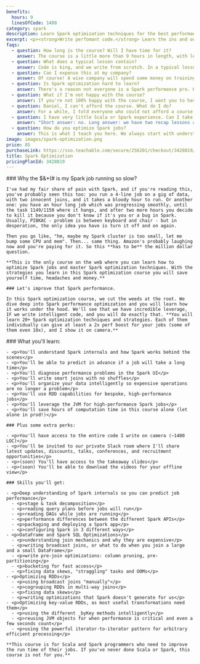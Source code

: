 ```yaml
---
benefits:
  hours: 9
  linesOfCode: 1400
category: spark
description: Learn Spark optimization techniques for the best performance of your Spark code. The only practical Spark performance course on the web.
excerpt: <p><strong>Write perfomant code.</strong> Learn the ins and outs of Spark and make your code run blazing fast. Master tools and techniques used by the very best.</p>
faqs:
  - question: How long is the course? Will I have time for it?
    answer: The course is a little more than 9 hours in length, with lessons 20-30 minutes each, and we write 1000-1500 lines of code. For complex topics such as Spark optimization techniques, I don't believe in 5-minute lectures or in fill-in-the-blanks quizzes. For best effectiveness, I recommend chunks of 1 hour of learning at a time.
  - question: What does a typical lesson contain?
    answer: Code is king, and we write from scratch. In a typical lesson I'll explain some concepts in short, then I'll dive right into the code. We'll write it together, either in the IDE or in the Spark Shell, and we test the effects of the code on either pre-loaded data (which I provide) or with bigger, generated data (whose generator I also provide). Sometimes we'll spend some time in the Spark UI to understand what's going on.
  - question: Can I expense this at my company?
    answer: Of course! A wise company will spend some money on training their folks here rather than spending thousands (or millions) on computing power for nothing.
  - question: Is Spark optimization hard to learn?
    answer: There's a reason not everyone is a Spark performance pro. However, my job is to give you these (otherwise hard) topics in a way that will make you go like "huh, that wasn't so hard".
  - question: What if I'm not happy with the course?
    answer: If you're not 100% happy with the course, I want you to have your money back. It's a risk-free investment.
  - question: Daniel, I can't afford the course. What do I do?
    answer: For a while, I told everyone who could not afford a course to email me and I gave them discounts. But then I looked at the stats. Almost all the people who actually took the time and completed the course had paid for it in full. So I'm not offering discounts anymore. This is an investment in yourself, which will pay off 100x if you commit.
  - question: I have very little Scala or Spark experience. Can I take this course?
    answer: "Short answer: no. Long answer: we have two recap lessons at the beginning, but they're not a crash course into Scala or Spark and they're not enough if this is the first time you're seeing them. You should take the Scala beginners course and the Spark Essentials course at least."
  - question: How do you optimize Spark jobs?
    answer: This is what I teach you here. We always start with understanding how Spark works, so that we know what we can optimize and what we can't. Depending on the size and structure of your data, the right performance technique to apply may differ. Most of the time, joins are the problem, and there are a few tools we can use, such as broadcast joins, pre-partitioning, bucketing or column pruning. If your data is skewed, that'll disproportionately affect the runtime of your job, so we balance your data. The best but the most tedious Spark optimization strategies involve a deep knowledge of RDDs, which is what I'll also show you in this course.
image: images/spark-optimization.png
price: 85
purchaseLink: https://sso.teachable.com/secure/256201/checkout/3428819/spark-optimization
title: Spark Optimization
pricingPlanId: 3428819
---
```



<CourseLayout>
  <Fragment slot="goal">
    ### Why the $&*(# is my Spark job running so slow?

    I've had my fair share of pain with Spark, and if you're reading this, you've probably seen this too: you run a 4-line job on a gig of data, with two innocent joins, and it takes a bloody hour to run. Or another one: you have an hour long job which was progressing smoothly, until the task 1149/1150 where it hangs, and after two more hours you decide to kill it because you don't know if it's you or a bug in Spark. Usually, PIBKAC - problem is between keyboard and chair - but in desperation, the only idea you have is turn it off and on again.

    Then you go like, "hm, maybe my Spark cluster is too small, let me bump some CPU and mem". Then... same thing. Amazon's probably laughing now and you're paying for it. So this **has to be** the million dollar question.

    **This is the only course on the web where you can learn how to optimize Spark jobs and master Spark optimization techniques. With the strategies you learn in this Spark optimization course you will save yourself time, headaches and money.**

    ### Let's improve that Spark performance.

    In this Spark optimization course, we cut the weeds at the root. We dive deep into Spark performance optimization and you will learn how it works under the hood. We'll see that we have incredible leverage, IF we write intelligent code, and you will do exactly that. **You will learn 20+ Spark optimization techniques and strategies. Each of them individually can give at least a 2x perf boost for your jobs (some of them even 10x), and I show it on camera.**

  </Fragment>
  <Fragment slot="skills">
    ### What you'll learn:

    - <p>You'll understand Spark internals and how Spark works behind the scenes</p>
    - <p>You'll be able to predict in advance if a job will take a long time</p>
    - <p>You'll diagnose performance problems in the Spark UI</p>
    - <p>You'll write smart joins with no shuffles</p>
    - <p>You'll organize your data intelligently so expensive operations are no longer a problem</p>
    - <p>You'll use RDD capabilities for bespoke, high-performance jobs</p>
    - <p>You'll leverage the JVM for high-performance Spark jobs</p>
    - <p>You'll save hours of computation time in this course alone (let alone in prod!)</p>

    ### Plus some extra perks:

    - <p>You'll have access to the entire code I write on camera (~1400 LOC)</p>
    - <p>You'll be invited to our private Slack room where I'll share latest updates, discounts, talks, conferences, and recruitment opportunities</p>
    - <p>(soon) You'll have access to the takeaway slides</p>
    - <p>(soon) You'll be able to download the videos for your offline view</p>

    ### Skills you'll get:

    - <p>Deep understanding of Spark internals so you can predict job performance</p>
      - <p>stage & task decomposition</p>
      - <p>reading query plans before jobs will run</p>
      - <p>reading DAGs while jobs are running</p>
      - <p>performance differences between the different Spark APIs</p>
      - <p>packaging and deploying a Spark app</p>
      - <p>configuring Spark in 3 different ways</p>
    - <p>DataFrame and Spark SQL Optimizations</p>
      - <p>understanding join mechanics and why they are expensive</p>
      - <p>writing broadcast joins, or what to do when you join a large and a small DataFrame</p>
      - <p>write pre-join optimizations: column pruning, pre-partitioning</p>
      - <p>bucketing for fast access</p>
      - <p>fixing data skews, "straggling" tasks and OOMs</p>
    - <p>Optimizing RDDs</p>
      - <p>using broadcast joins "manually"</p>
      - <p>cogrouping RDDs in multi-way joins</p>
      - <p>fixing data skews</p>
      - <p>writing optimizations that Spark doesn't generate for us</p>
    - <p>Optimizing key-value RDDs, as most useful transformations need them</p>
      - <p>using the different _byKey methods intelligently</p>
      - <p>reusing JVM objects for when performance is critical and even a few seconds count</p>
      - <p>using the powerful iterator-to-iterator pattern for arbitrary efficient processing</p>

    **This course is for Scala and Spark programmers who need to improve the run time of their jobs. If you've never done Scala or Spark, this course is not for you.**

  </Fragment>
</CourseLayout>
